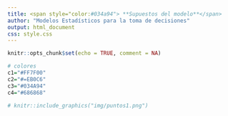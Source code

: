 ```yaml
---
title: <span style="color:#034a94"> **Supuestos del modelo**</span>
author: "Modelos Estadísticos para la toma de decisiones"
output: html_document
css: style.css
---
```


```r
knitr::opts_chunk$set(echo = TRUE, comment = NA)

# colores
c1="#FF7F00"
c2="#=EB0C6"
c3="#034A94"
c4="#686868"
```

```r
# knitr::include_graphics("img/puntos1.png")
```


<br/> <br/>

